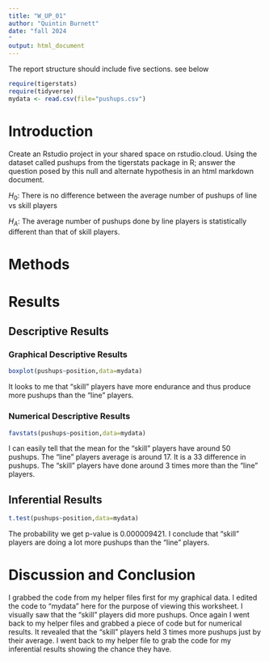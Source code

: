 ```yaml
---
title: "W_UP_01"
author: "Quintin Burnett"
date: "fall 2024
"
output: html_document
---
```




The report structure should include five sections.  see below



```r
require(tigerstats)
require(tidyverse)
mydata <- read.csv(file="pushups.csv")
```

# Introduction

<!--In this section you explain what you are trying to show. Where did the data come from? What is the research or other question you are trying to answer?!-->

Create an Rstudio project in your shared space on rstudio.cloud.  Using the dataset called pushups from the tigerstats package in R; answer the question posed by this null and alternate hypothesis in an html markdown document.

$H_0$: There is no difference between the average number of pushups of line vs skill players

$H_A$: The average number of pushups done by line players is statistically different than that of skill players.

# Methods

<!--Decide on your methods: use "variable analysis" or other appropriate descriptors. Make sure to choose at least one graphical method and at least one numerical method.!-->

# Results

<!--Divide this section into two sub-sections: One for your descriptive results and one for your inferential results.!-->

## Descriptive Results

### Graphical Descriptive Results

<!--Graphical results here. Make sure to show your code. Provide appropriate labels for axes, giving units if possible, and provide a good title for the graph, too. Use the graphical results to describe the patterns if any that exist in the data as focused toward the research question!-->
```r
boxplot(pushups~position,data=mydata)
```

It looks to me that "skill" players have more endurance and thus produce more pushups than the "line" players.

### Numerical Descriptive Results

<!--Numerical results go here. Use the numerical results to describe the patterns if any that exist in the data as focused toward the research question!-->
```r
favstats(pushups~position,data=mydata)
```
I can easily tell that the mean for the "skill" players have around 50 pushups. The "line" players average is around 17. It is a 33 difference in pushups. The "skill" players have done around 3 times more than the "line" players.

## Inferential Results

<!--State hypothesis clearly. Make sure your discussion of the inferential test covers all the aspects that the test output produces, such as test statistic, p-value etc. Make a decision about the null hypothesis, explain the assumptions on which the selected test/procedure was based, and why the chosen procedure satisfys the assumptions and is appropriate to answer the research question!-->
```r
t.test(pushups~position,data=mydata)
```
The probability we get p-value is 0.000009421. I conclude that "skill" players are doing a lot more pushups than the "line" players.


# Discussion and Conclusion

<!--Discussion and conclusion here. If you found a relationship be sure to consider whether the relationship occurs because one of the variables causes the other, or whether they perhaps are related for some other reason. Watch the chapter 6 videos from the GeorgeTown videos collection.!-->

I grabbed the code from my helper files first for my graphical data. I edited the code to "mydata" here for the purpose of viewing this worksheet. I visually saw that the "skill" players did more pushups. Once again I went back to my helper files and grabbed a piece of code but for numerical results. It revealed that the "skill" players held 3 times more pushups just by their average. I went back to my helper file to grab the code for my inferential results showing the chance they have. 